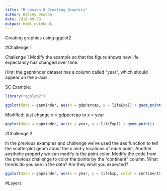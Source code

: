 ```yaml
---
title: "R Lesson 8 Creating Graphics"
author: Kelsey Deaton
date: 2018-09-30
output: html_notebook
---
```


Creating graphics using ggplot2

#Challenge 1

Challenge 1
Modify the example so that the figure shows how life expectancy has changed over time:

Hint: the gapminder dataset has a column called “year”, which should appear on the x-axis.

SC Example:
```r
library("ggplot2")

ggplot(data = gapminder, aes(x = gdpPercap, y = lifeExp)) + geom_point()
```

Modified: just change x = gdppercap to x = year

```r
ggplot(data = gapminder, aes(x = year, y = lifeExp)) + geom_point()
```

#Challenge 2

In the previous examples and challenge we’ve used the aes function to tell the scatterplot geom about the x and y locations of each point. Another aesthetic property we can modify is the point color. Modify the code from the previous challenge to color the points by the “continent” column. What trends do you see in the data? Are they what you expected?

```r

ggplot(data = gapminder, aes(x = year, y = lifeExp, color = continent)) + geom_point()

```

#Layers

